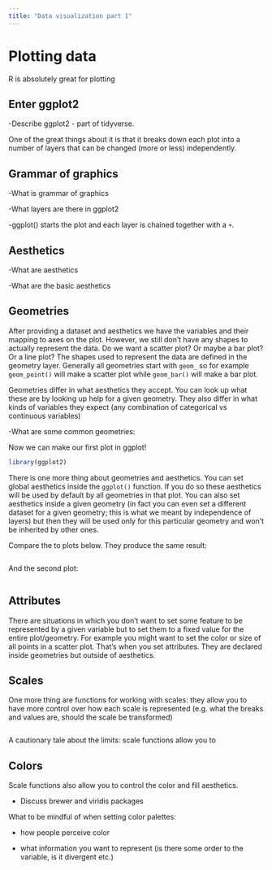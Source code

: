 ```yaml
---
title: "Data visualization part 1"
---
```


# Plotting data

R is absolutely great for plotting

## Enter ggplot2

-Describe ggplot2 - part of tidyverse.

One of the great things about it is that it breaks down each plot into a number of layers that can be changed (more or less) independently.

## Grammar of graphics

-What is grammar of graphics

-What layers are there in ggplot2

-ggplot() starts the plot and each layer is chained together with a `+`.

## Aesthetics

-What are aesthetics

-What are the basic aesthetics

## Geometries

After providing a dataset and aesthetics we have the variables and their mapping to axes on the plot. However, we still don't have any shapes to actually represent the data. Do we want a scatter plot? Or maybe a bar plot? Or a line plot? The shapes used to represent the data are defined in the geometry layer. Generally all geometries start with `geom_` so for example `geom_point()` will make a scatter plot while `geom_bar()` will make a bar plot.

Geometries differ in what aesthetics they accept. You can look up what these are by looking up help for a given geometry. They also differ in what kinds of variables they expect (any combination of categorical vs continuous variables)

-What are some common geometries:

Now we can make our first plot in ggplot!

```r
library(ggplot2)
```

There is one more thing about geometries and aesthetics. You can set global aesthetics inside the `ggplot()` function. If you do so these aesthetics will be used by default by all geometries in that plot. You can also set aesthetics inside a given geometry (in fact you can even set a different dataset for a given geometry; this is what we meant by independence of layers) but then they will be used only for this particular geometry and won't be inherited by other ones.

Compare the to plots below. They produce the same result:

```r

```

And the second plot:

```r

```

## Attributes

There are situations in which you don't want to set some feature to be represented by a given variable but to set them to a fixed value for the entire plot/geometry. For example you might want to set the color or size of all points in a scatter plot. That's when you set attributes. They are declared inside geometries but outside of aesthetics.

## Scales

One more thing are functions for working with scales: they allow you to have more control over how each scale is represented (e.g. what the breaks and values are, should the scale be transformed)

```r

```

A cautionary tale about the limits: scale functions allow you to

## Colors

Scale functions also allow you to control the color and fill aesthetics.

-   Discuss brewer and viridis packages

What to be mindful of when setting color palettes:

-   how people perceive color

-   what information you want to represent (is there some order to the variable, is it divergent etc.)
